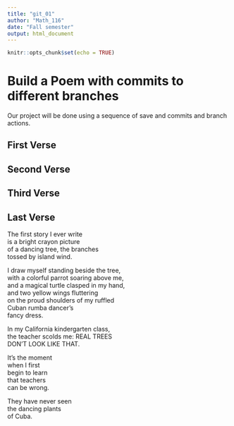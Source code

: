 ```yaml
---
title: "git_01"
author: "Math_116"
date: "Fall semester"
output: html_document
---
```


```r
knitr::opts_chunk$set(echo = TRUE)
```
# Build a Poem with commits to different branches
Our project will be done using a sequence of save and commits and branch actions.
<!-- Do not modify or change any text in "!--" bracketed areas such as this --- these are instructions to
you, if you change any of this the git program will notice it and compromise your git merging strategy !-->

## First Verse 
<!--Put the first five lines of a poem by Lewis Carrol in this section!-->

## Second Verse
<!--Put the first five lines of a poem by Robert Frost here!-->

## Third Verse
<!--Put the first two verses of The Walrus and the Carpenter here!-->

## Last Verse
<!--Put a short poem of your choice 8-20 lines,here!-->
The first story I ever write    
is a bright crayon picture    
of a dancing tree, the branches    
tossed by island wind.    
  
I draw myself standing beside the tree,    
with a colorful parrot soaring above me,    
and a magical turtle clasped in my hand,    
and two yellow wings fluttering    
on the proud shoulders of my ruffled    
Cuban rumba dancer's    
fancy dress.    
    
In my California kindergarten class,    
the teacher scolds me: REAL TREES    
DON'T LOOK LIKE THAT.    
    
It's the moment    
when I first    
begin to learn   
that teachers    
can be wrong.    
    
They have never seen    
the dancing plants    
of Cuba.  